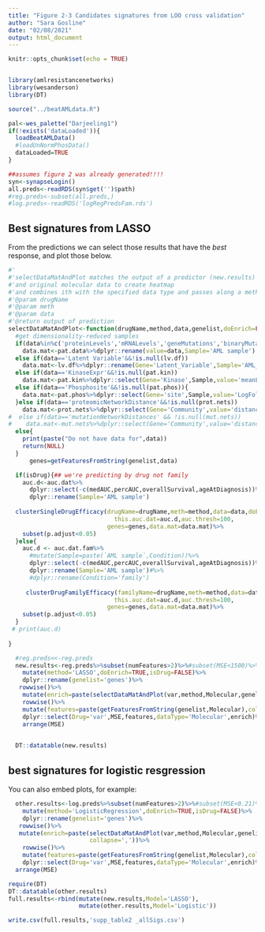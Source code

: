 ```yaml
---
title: "Figure 2-3 Candidates signatures from LOO cross validation"
author: "Sara Gosline"
date: "02/08/2021"
output: html_document
---
```


```r
knitr::opts_chunk$set(echo = TRUE)


library(amlresistancenetworks)
library(wesanderson)
library(DT)

source("../beatAMLdata.R")

pal<-wes_palette("Darjeeling1")
if(!exists('dataLoaded')){
  loadBeatAMLData()
  #loadUnNormPhosData()
  dataLoaded=TRUE
}

##assumes figure 2 was already generated!!!!
syn<-synapseLogin()
all.preds<-readRDS(syn$get('')$path)
#reg.preds<-subset(all.preds,)
#log.preds<-readRDS('logRegPredsFam.rds')

```

## Best signatures from LASSO

From the predictions we can select those results that have the _best_ response, and plot those below. 

```r


#'
#'selectDataMatAndPlot matches the output of a predictor (new.results) to the AUC data
#'and original molecular data to create heatmap
#'and combines ith with the specified data type and passes along a method to be used
#'@param drugName
#'@param meth
#'@param data
#'@return output of prediction
selectDataMatAndPlot<-function(drugName,method,data,genelist,doEnrich=FALSE,isDrug=TRUE){
  #get dimensionality-reduced samples
  if(data%in%c('proteinLevels','mRNALevels','geneMutations','binaryMutations') &&!is.null(pat.data))
    data.mat<-pat.data%>%dplyr::rename(value=data,Sample='AML sample')
  else if(data=='Latent Variable'&&!is.null(lv.df))
    data.mat<-lv.df%>%dplyr::rename(Gene='Latent_Variable',Sample='AML_sample',value='Loading')
  else if(data=='KinaseExpr'&&!is.null(pat.kin))
    data.mat<-pat.kin%>%dplyr::select(Gene='Kinase',Sample,value='meanLFC')
  else if(data=='Phosphosite'&&!is.null(pat.phos)){
    data.mat<-pat.phos%>%dplyr::select(Gene='site',Sample,value='LogFoldChange')
  }else if(data=='proteomicNetworkDistance'&&!is.null(prot.nets))
    data.mat<-prot.nets%>%dplyr::select(Gene='Community',value='distance',Sample=`AML sample`)
#  else if(data=='mutationNetworkDistances' && !is.null(mut.nets))
#    data.mat<-mut.nets%>%dplyr::select(Gene='Community',value='distance',Sample=`AML sample`)
  else{
    print(paste("Do not have data for",data))
    return(NULL)
  }
      genes=getFeaturesFromString(genelist,data)

  if(isDrug){## we're predicting by drug not family
    auc.d<-auc.dat%>%
      dplyr::select(-c(medAUC,percAUC,overallSurvival,ageAtDiagnosis))%>%
      dplyr::rename(Sample='AML sample')
     
  clusterSingleDrugEfficacy(drugName=drugName,meth=method,data=data,doEnrich=doEnrich,
                              this.auc.dat=auc.d,auc.thresh=100,
                            genes=genes,data.mat=data.mat)%>%
    subset(p.adjust<0.05)  
  }else{
    auc.d <- auc.dat.fam%>%
      #mutate(Sample=paste(`AML sample`,Condition))%>%
      dplyr::select(-c(medAUC,percAUC,overallSurvival,ageAtDiagnosis))%>%
      dplyr::rename(Sample='AML sample')#%>%
      #dplyr::rename(Condition='family')
    
     clusterDrugFamilyEfficacy(familyName=drugName,meth=method,data=data,doEnrich=doEnrich,
                              this.auc.dat=auc.d,auc.thresh=100,
                            genes=genes,data.mat=data.mat)%>%
    subset(p.adjust<0.05)  
  }
 # print(auc.d)
 
}

  #reg.preds<<-reg.preds
  new.results<-reg.preds%>%subset(numFeatures>2)%>%#subset(MSE<1500)%>%  
    mutate(method='LASSO',doEnrich=TRUE,isDrug=FALSE)%>%
    dplyr::rename(genelist='genes')%>%
   rowwise()%>%
    mutate(enrich=paste(selectDataMatAndPlot(var,method,Molecular,genelist,doEnrich,isDrug)$Description,collapse=','))%>%
    rowwise()%>%
    mutate(features=paste(getFeaturesFromString(genelist,Molecular),collapse=','))%>%
    dplyr::select(Drug='var',MSE,features,dataType='Molecular',enrich)%>%
    arrange(MSE)

  
  DT::datatable(new.results)
```

## best signatures for logistic resgression

You can also embed plots, for example:

```r

  other.results<-log.preds%>%subset(numFeatures>2)%>%#subset(MSE<0.21)%>%  
    mutate(method='LogisticRegression',doEnrich=TRUE,isDrug=FALSE)%>%
    dplyr::rename(genelist='genes')%>%
   rowwise()%>%
   mutate(enrich=paste(selectDataMatAndPlot(var,method,Molecular,genelist,doEnrich,isDrug)$Description,
                       collapse=','))%>%
    rowwise()%>%
    mutate(features=paste(getFeaturesFromString(genelist,Molecular),collapse=','))%>%
    dplyr::select(Drug='var',MSE,features,dataType='Molecular',enrich)%>%
  arrange(MSE)

require(DT)
DT::datatable(other.results)
full.results<-rbind(mutate(new.results,Model='LASSO'),
                    mutate(other.results,Model='Logistic'))

write.csv(full.results,'supp_table2 _allSigs.csv')

```


